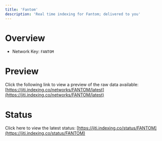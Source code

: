 ```yaml
---
title: 'Fantom'
description: 'Real time indexing for Fantom; delivered to you'
---
```


# Overview
- Network Key: `FANTOM`

# Preview
Click the following link to view a preview of the raw data available: [https://jiti.indexing.co/networks/FANTOM/latest](https://jiti.indexing.co/networks/FANTOM/latest)

# Status
Click here to view the latest status: [https://jiti.indexing.co/status/FANTOM](https://jiti.indexing.co/status/FANTOM)
